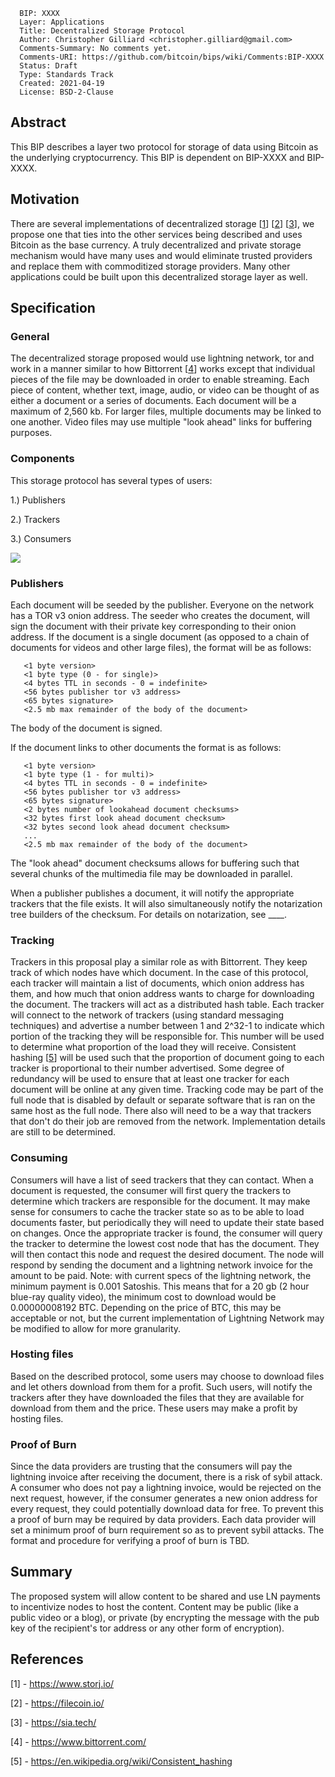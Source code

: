 <pre>
  BIP: XXXX
  Layer: Applications
  Title: Decentralized Storage Protocol
  Author: Christopher Gilliard <christopher.gilliard@gmail.com>
  Comments-Summary: No comments yet.
  Comments-URI: https://github.com/bitcoin/bips/wiki/Comments:BIP-XXXX
  Status: Draft
  Type: Standards Track
  Created: 2021-04-19
  License: BSD-2-Clause
</pre>

==Abstract==

This BIP describes a layer two protocol for storage of data using Bitcoin as the underlying cryptocurrency.  This BIP is dependent on BIP-XXXX and BIP-XXXX.

==Motivation==

There are several implementations of decentralized storage [<a href="#references">1</a>] [<a href="#references">2</a>] [<a href="#references">3</a>], we propose one that ties into the other services being described and uses Bitcoin as the base currency. A truly decentralized and private storage mechanism would have many uses and would eliminate trusted providers and replace them with commoditized storage providers. Many other applications could be built upon this decentralized storage layer as well.

==Specification==

===General===

The decentralized storage proposed would use lightning network, tor and work in a manner similar to how Bittorrent [<a href="#references">4</a>] works except that individual pieces of the file may be downloaded in order to enable streaming. Each piece of content, whether text, image, audio, or video can be thought of as either a document or a series of documents. Each document will be a maximum of 2,560 kb. For larger files, multiple documents may be linked to one another. Video files may use multiple "look ahead" links for buffering purposes.

===Components===

This storage protocol has several types of users:

1.) Publishers

2.) Trackers

3.) Consumers

<img src="bip-XXXX/decentralized_storage_diagram.png">

===Publishers===

Each document will be seeded by the publisher. Everyone on the network has a TOR v3 onion address. The seeder who creates the document, will sign the document with their private key corresponding to their onion address. If the document is a single document (as opposed to a chain of documents for videos and other large files), the format will be as follows:

    <1 byte version>
    <1 byte type (0 - for single)>
    <4 bytes TTL in seconds - 0 = indefinite>
    <56 bytes publisher tor v3 address>
    <65 bytes signature>
    <2.5 mb max remainder of the body of the document>

The body of the document is signed.

If the document links to other documents the format is as follows:

    <1 byte version>
    <1 byte type (1 - for multi)>
    <4 bytes TTL in seconds - 0 = indefinite>
    <56 bytes publisher tor v3 address>
    <65 bytes signature>
    <2 bytes number of lookahead document checksums>
    <32 bytes first look ahead document checksum>
    <32 bytes second look ahead document checksum>
    ...
    <2.5 mb max remainder of the body of the document>

The "look ahead" document checksums allows for buffering such that several chunks of the multimedia file may be downloaded in parallel.

When a publisher publishes a document, it will notify the appropriate trackers that the file exists. It will also simultaneously notify the notarization tree builders of the checksum. For details on notarization, see ____.

===Tracking===

Trackers in this proposal play a similar role as with Bittorrent. They keep track of which nodes have which document. In the case of this protocol, each tracker will maintain a list of documents, which onion address has them, and how much that onion address wants to charge for downloading the document. The trackers will act as a distributed hash table. Each tracker will connect to the network of trackers (using standard messaging techniques) and advertise a number between 1 and 2^32-1 to indicate which portion of the tracking they will be responsible for. This number will be used to determine what proportion of the load they will receive. Consistent hashing [<a href="#references">5</a>] will be used such that the proportion of document going to each tracker is proportional to their number advertised. Some degree of redundancy will be used to ensure that at least one tracker for each document will be online at any given time. Tracking code may be part of the full node that is disabled by default or separate software that is ran on the same host as the full node. There also will need to be a way that trackers that don't do their job are removed from the network. Implementation details are still to be determined.

===Consuming===

Consumers will have a list of seed trackers that they can contact. When a document is requested, the consumer will first query the trackers to determine which trackers are responsible for the document. It may make sense for consumers to cache the tracker state so as to be able to load documents faster, but periodically they will need to update their state based on changes. Once the appropriate tracker is found, the consumer will query the tracker to determine the lowest cost node that has the document. They will then contact this node and request the desired document. The node will respond by sending the document and a lightning network invoice for the amount to be paid. Note: with current specs of the lightning network, the minimum payment is 0.001 Satoshis. This means that for a 20 gb (2 hour blue-ray quality video), the minimum cost to download would be 0.00000008192 BTC. Depending on the price of BTC, this may be acceptable or not, but the current implementation of Lightning Network may be modified to allow for more granularity.

===Hosting files===

Based on the described protocol, some users may choose to download files and let others download from them for a profit. Such users, will notify the trackers after they have downloaded the files that they are available for download from them and the price. These users may make a profit by hosting files.

===Proof of Burn===

Since the data providers are trusting that the consumers will pay the lightning invoice after receiving the document, there is a risk of sybil attack. A consumer who does not pay a lightning invoice, would be rejected on the next request, however, if the consumer generates a new onion address for every request, they could potentially download data for free. To prevent this a proof of burn may be required by data providers. Each data provider will set a minimum proof of burn requirement so as to prevent sybil attacks. The format and procedure for verifying a proof of burn is TBD.

==Summary==

The proposed system will allow content to be shared and use LN payments to incentivize nodes to host the content. Content may be public (like a public video or a blog), or private (by encrypting the message with the pub key of the recipient's tor address or any other form of encryption).

==References==

[1] - https://www.storj.io/

[2] - https://filecoin.io/

[3] - https://sia.tech/

[4] - https://www.bittorrent.com/

[5] - https://en.wikipedia.org/wiki/Consistent_hashing
